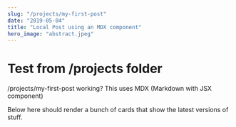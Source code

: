```yaml
---
slug: "/projects/my-first-post"
date: "2019-05-04"
title: "Local Post using an MDX component"
hero_image: "abstract.jpeg"
---
```


# Test from /projects folder

/projects/my-first-post working? This uses MDX (Markdown with JSX component)

Below here should render a bunch of cards that show the latest versions of stuff.